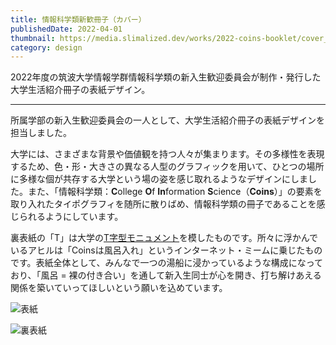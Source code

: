 ```yaml
---
title: 情報科学類新歓冊子（カバー）
publishedDate: 2022-04-01
thumbnail: https://media.slimalized.dev/works/2022-coins-booklet/cover_front.avif
category: design
---
```


2022年度の筑波大学情報学群情報科学類の新入生歓迎委員会が制作・発行した大学生活紹介冊子の表紙デザイン。

---

所属学部の新入生歓迎委員会の一人として、大学生活紹介冊子の表紙デザインを担当しました。

大学には、さまざまな背景や価値観を持つ人々が集まります。その多様性を表現するため、色・形・大きさの異なる人型のグラフィックを用いて、ひとつの場所に多様な個が共存する大学という場の姿を感じ取れるようなデザインにしました。また、「情報科学類：**C**ollege **O**f **In**formation **S**cience（**Coins**）」の要素を取り入れたタイポグラフィを随所に散りばめ、情報科学類の冊子であることを感じられるようにしています。

裏表紙の「T」は大学の[T字型モニュメント](https://maps.app.goo.gl/ZXZTjT6sNtwzvVFc9)を模したものです。所々に浮かんでいるアヒルは「Coinsは風呂入れ」というインターネット・ミームに乗じたものです。表紙全体として、みんなで一つの湯船に浸かっているような構成になっており、「風呂 = 裸の付き合い」を通して新入生同士が心を開き、打ち解けあえる関係を築いていってほしいという願いを込めています。

![表紙](https://media.slimalized.dev/works/2022-coins-booklet/cover_front.avif)

![裏表紙](https://media.slimalized.dev/works/2022-coins-booklet/cover_back.avif)
